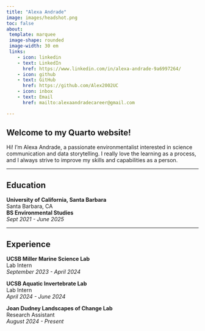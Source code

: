 ```yaml
---
title: "Alexa Andrade"
image: images/headshot.png 
toc: false
about: 
 template: marquee 
 image-shape: rounded
 image-width: 30 em
 links:
    - icon: linkedin
    - text: LinkedIn
      href: https://www.linkedin.com/in/alexa-andrade-9a6997264/
    - icon: github
    - text: GitHub
      href: https://github.com/Alex2002UC 
    - icon: inbox
    - text: Email
      href: mailto:alexaandradecareer@gmail.com 

---
```


## Welcome to my Quarto website!

Hi! I’m Alexa Andrade, a passionate environmentalist interested in science communication and data storytelling. I really love the learning as a process, and I always strive to improve my skills and capabilities as a person.

------------------------------------------------------------------------

## Education

**University of California, Santa Barbara**  
Santa Barbara, CA  
**BS Environmental Studies**  
*Sept 2021 - June 2025*

------------------------------------------------------------------------

## Experience

**UCSB Miller Marine Science Lab**  
Lab Intern  
*September 2023 - April 2024*

**UCSB Aquatic Invertebrate Lab**  
Lab Intern  
*April 2024 - June 2024*

**Joan Dudney Landscapes of Change Lab**  
Research Assistant  
*August 2024 - Present*


